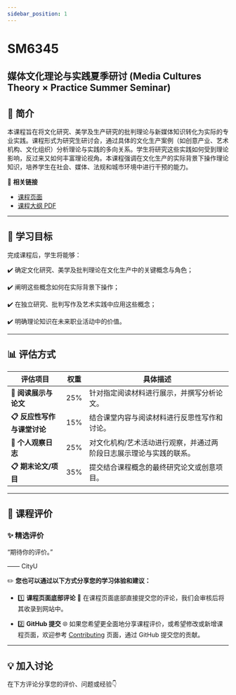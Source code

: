```yaml
---
sidebar_position: 1
---
```


# SM6345
## 媒体文化理论与实践夏季研讨 (Media Cultures Theory × Practice Summer Seminar)

## **📘 简介**
本课程旨在将文化研究、美学及生产研究的批判理论与新媒体知识转化为实际的专业实践。课程形式为研究生研讨会，通过具体的文化生产案例（如创意产业、艺术机构、文化组织）分析理论与实践的多向关系。学生将研究这些实践如何受到理论影响，反过来又如何丰富理论视角。本课程强调在文化生产的实际背景下操作理论知识，培养学生在社会、媒体、法规和城市环境中进行干预的能力。

🔗 **相关链接**
- [课程页面](https://www.cityu.edu.hk/catalogue/pg/202425/course/SM6345.htm)
- [课程大纲 PDF](https://www.cityu.edu.hk/catalogue/pg/202425/course/SM6345.pdf)

---

## **🎯 学习目标**

完成课程后，学生将能够：

✔️ 确定文化研究、美学及批判理论在文化生产中的关键概念与角色；

✔️ 阐明这些概念如何在实际背景下操作；

✔️ 在独立研究、批判写作及艺术实践中应用这些概念；

✔️ 明确理论知识在未来职业活动中的价值。

---

## **📊 评估方式**

| **评估项目**                       | **权重** | **具体描述**                                                                                       |
|-----------------------------------|---------|---------------------------------------------------------------------------------------------------|
| **📂 阅读展示与论文**              | 25%     | 针对指定阅读材料进行展示，并撰写分析论文。                                                             |
| **📋 反应性写作与课堂讨论**          | 15%     | 结合课堂内容与阅读材料进行反思性写作和讨论。                                                           |
| **📂 个人观察日志**                | 25%     | 对文化机构/艺术活动进行观察，并通过两阶段日志展示理论与实践的联系。                                            |
| **📋 期末论文/项目**               | 35%     | 提交结合课程概念的最终研究论文或创意项目。                                                               |

---

## **💬 课程评价**

### ✨ **精选评价**
<div className={commentStyles.commentBox}>
    <p className={commentStyles.commentText}>
        “期待你的评价。”
    </p>
    <p className={commentStyles.commentAuthor}>—— CityU</p>
</div>

✏️ **您也可以通过以下方式分享您的学习体验和建议：**

- 1️⃣ **课程页面底部评论**
💬 在课程页面底部直接提交您的评论，我们会审核后将其收录到网站中。

- 2️⃣ **GitHub 提交**
🌐 如果您希望更全面地分享课程评价，或希望修改或新增课程页面，欢迎参考 [Contributing](/contributing) 页面，通过 GitHub 提交您的贡献。

---

## **💡 加入讨论**

在下方评论分享您的评价、问题或经验👇
<Utterances />